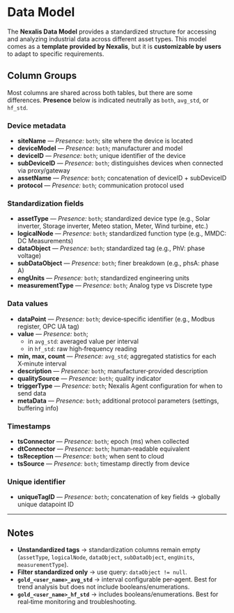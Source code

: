 # Data Model

The **Nexalis Data Model** provides a standardized structure for accessing and analyzing industrial data across different asset types.
This model comes as a **template provided by Nexalis**, but it is **customizable by users** to adapt to specific requirements.

## Column Groups

Most columns are shared across both tables, but there are some differences. **Presence** below is indicated neutrally as `both`, `avg_std`, or `hf_std`.

### Device metadata
- **siteName** — *Presence:* `both`; site where the device is located  
- **deviceModel** — *Presence:* `both`; manufacturer and model  
- **deviceID** — *Presence:* `both`; unique identifier of the device  
- **subDeviceID** — *Presence:* `both`; distinguishes devices when connected via proxy/gateway  
- **assetName** — *Presence:* `both`; concatenation of deviceID + subDeviceID  
- **protocol** — *Presence:* `both`; communication protocol used  

### Standardization fields
- **assetType** — *Presence:* `both`; standardized device type (e.g., Solar inverter, Storage inverter, Meteo station, Meter, Wind turbine, etc.)
- **logicalNode** — *Presence:* `both`; standardized function type (e.g., MMDC: DC Measurements)
- **dataObject** — *Presence:* `both`; standardized tag (e.g., PhV: phase voltage)
- **subDataObject** — *Presence:* `both`; finer breakdown (e.g., phsA: phase A)
- **engUnits** — *Presence:* `both`; standardized engineering units
- **measurementType** — *Presence:* `both`; Analog type vs Discrete type

### Data values
- **dataPoint** — *Presence:* `both`; device‑specific identifier (e.g., Modbus register, OPC UA tag)  
- **value** — *Presence:* `both`;  
  - in `avg_std`: averaged value per interval  
  - in `hf_std`: raw high‑frequency reading  
- **min, max, count** — *Presence:* `avg_std`; aggregated statistics for each X‑minute interval  
- **description** — *Presence:* `both`; manufacturer‑provided description  
- **qualitySource** — *Presence:* `both`; quality indicator  
- **triggerType** — *Presence:* `both`; Nexalis Agent configuration for when to send data  
- **metaData** — *Presence:* `both`; additional protocol parameters (settings, buffering info)  

### Timestamps
- **tsConnector** — *Presence:* `both`; epoch (ms) when collected  
- **dtConnector** — *Presence:* `both`; human‑readable equivalent  
- **tsReception** — *Presence:* `both`; when sent to cloud  
- **tsSource** — *Presence:* `both`; timestamp directly from device  

### Unique identifier
- **uniqueTagID** — *Presence:* `both`; concatenation of key fields → globally unique datapoint ID  

---

## Notes

- **Unstandardized tags** → standardization columns remain empty (`assetType`, `logicalNode`, `dataObject`, `subDataObject`, `engUnits`, `measurementType`).  
- **Filter standardized only** → use query: `dataObject != null`.  
- **`gold_<user_name>_avg_std`** → interval configurable per‑agent. Best for trend analysis but does not include booleans/enumerations.  
- **`gold_<user_name>_hf_std`** → includes booleans/enumerations. Best for real‑time monitoring and troubleshooting.  
